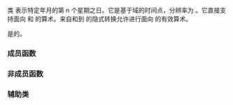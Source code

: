 {{cpp/chrono/title|year_month_weekday}}
{{cpp/chrono/year_month_weekday/navbar}}
{{ddcl|header=chrono|since=c++20|
class year_month_weekday;
}}

类 {{tt|year_month_weekday}} 表示特定年月的第 n 个星期之日。它是基于域的时间点，分辨率为 {{lc|std::chrono::days}}。它直接支持面向 {{lc|std::chrono::years}} 和 {{lc|std::chrono::months}} 的算术。来自和到 {{lc|std::chrono::sys_days}} 的隐式转换允许进行面向 {{lc|std::chrono::days}} 的有效算术。

{{tt|year_month_weekday}} 是{{named req|TriviallyCopyable}}的{{named req|StandardLayoutType}}。

===成员函数===
{{dsc begin}}
{{dsc inc|cpp/chrono/year_month_weekday/dsc constructor}}
{{dsc inc|cpp/chrono/year_month_weekday/dsc operator arith}}
{{dsc inc|cpp/chrono/year_month_weekday/dsc accessors}}
{{dsc inc|cpp/chrono/year_month_weekday/dsc operator days}}
{{dsc inc|cpp/chrono/year_month_weekday/dsc ok}}
{{dsc end}}

===非成员函数===
{{dsc begin}}
{{dsc inc|cpp/chrono/year_month_weekday/dsc operator cmp}}
{{dsc inc|cpp/chrono/year_month_weekday/dsc operator arith 2}}
{{dsc inc|cpp/chrono/year_month_weekday/dsc operator ltlt}}
{{dsc end}}

===辅助类===
{{dsc begin}}
{{dsc inc|cpp/chrono/dsc formatter|year_month_weekday}}
{{dsc hash|cpp/chrono/year_month_weekday|nested=true|notes={{mark c++26}}}}
{{dsc end}}

{{langlinks|en|es|ja|ru}}